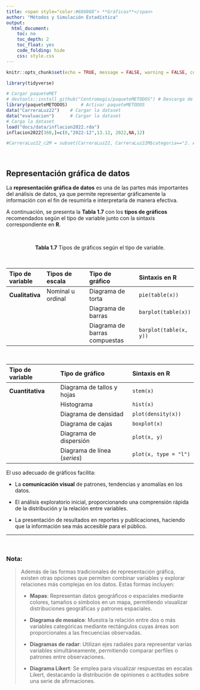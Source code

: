 ```yaml
---
title: <span style="color:#686868"> **Gráficas**</span>
author: "Métodos y Simulación Estadística"
output:
  html_document:
    toc: no
    toc_depth: 2
    toc_float: yes
    code_folding: hide
    css: style.css
---
```


```r
knitr::opts_chunk$set(echo = TRUE, message = FALSE, warning = FALSE, comment = NA)

library(tidyverse)

# Cargar paqueteMET
# devtools::install_github("Centromagis/paqueteMETODOS") # Descarga de paqueteMETODOS
library(paqueteMETODOS)     # Activar paqueteMETODOS
data("CarreraLuz22")    # Cargar la dataset
data("evaluacion")      # Cargar la dataset
# Carga la dataset
load("docs/data/inflacion2022.rda")
inflacion2022[360,]=c(0,"2022-12",13.12, 2022,NA,12)

#CarreraLuz22_c2M = subset(CarreraLuz22, CarreraLuz22M$categoria=="2. Abierta")
```

</br>

<h2>Representación gráfica de datos</h2>


La **representación gráfica de datos** es una de las partes más importantes del análisis de datos, ya que permite representar gráficamente la información con el fin de resumirla e interpretarla de manera efectiva.


A continuación, se presenta la **Tabla 1.7** con los **tipos de gráficos** recomendados según el tipo de variable  junto con la sintaxis correspondiente en **R**.

<br/>

<center>
**Tabla 1.7** Tipos de gráficos según el tipo de variable.
</center>

<br/>


| **Tipo de variable** | **Tipos de escala**       | **Tipo de gráfico**           | **Sintaxis en R**         |
|:---------------------|:--------------------------|:------------------------------|:---------------------------|
| **Cualitativa**      | Nominal u ordinal         | Diagrama de torta             | `pie(table(x))`            |
|                      |                           | Diagrama de barras            | `barplot(table(x))`        |
|                      |                           | Diagrama de barras compuestas | `barplot(table(x, y))`     |




<br/>

| **Tipo de variable** | **Tipo de gráfico**           | **Sintaxis en R**          |
|:---------------------|:------------------------------|:---------------------------|
| **Cuantitativa**     | Diagrama de tallos y hojas    | `stem(x)`                  |
|                      | Histograma                    | `hist(x)`                  |
|                      | Diagrama de densidad          | `plot(density(x))`         |
|                      | Diagrama de cajas             | `boxplot(x)`               |
|                      | Diagrama de dispersión            | `plot(x, y)`               |
|                      | Diagrama de línea (*series*)  | `plot(x, type = "l")`      |


El uso adecuado de gráficos facilita:

- La **comunicación visual** de patrones, tendencias y anomalías en los datos.

- El análisis exploratorio inicial, proporcionando una comprensión rápida de la distribución y la relación entre variables.

- La presentación de resultados en reportes y publicaciones, haciendo que la información sea más accesible para el público.

---


<br/>

<div class="caja-nota">
<h3>Nota:</h3>
>
Además de las formas tradicionales de representación gráfica, existen otras opciones que permiten combinar variables y explorar relaciones más complejas en los datos. Estas formas incluyen:<br/>
>
- **Mapas**: Representan datos geográficos o espaciales mediante colores, tamaños o símbolos en un mapa, permitiendo visualizar distribuciones geográficas y patrones espaciales.<br/>
>
- **Diagrama de mosaico**: Muestra la relación entre dos o más variables categóricas mediante rectángulos cuyas áreas son proporcionales a las frecuencias observadas.<br/>
>
- **Diagramas de radar**: Utilizan ejes radiales para representar varias variables simultáneamente, permitiendo comparar perfiles o patrones entre observaciones.<br/>
>
- **Diagrama Likert**: Se emplea para visualizar respuestas en escalas Likert, destacando la distribución de opiniones o actitudes sobre una serie de afirmaciones.<br/>
>
</div> 







